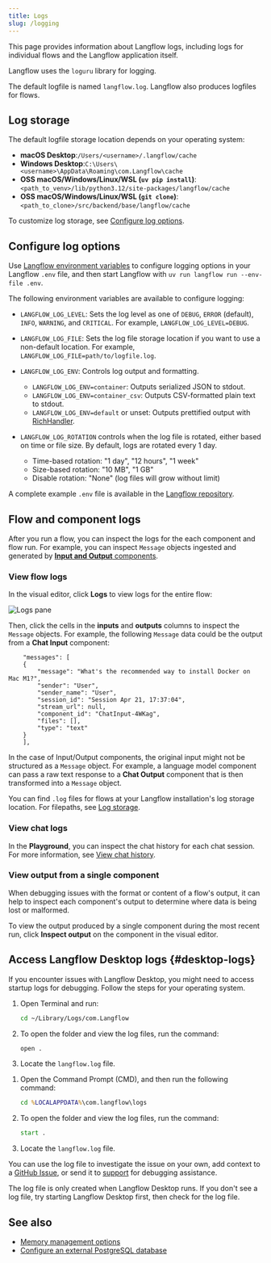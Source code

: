 ```yaml
---
title: Logs
slug: /logging
---
```



This page provides information about Langflow logs, including logs for individual flows and the Langflow application itself.

Langflow uses the `loguru` library for logging.

The default logfile is named `langflow.log`.
Langflow also produces logfiles for flows.

## Log storage

The default logfile storage location depends on your operating system:

- **macOS Desktop**:`/Users/<username>/.langflow/cache`
- **Windows Desktop**:`C:\Users\<username>\AppData\Roaming\com.Langflow\cache`
- **OSS macOS/Windows/Linux/WSL (`uv pip install`)**: `<path_to_venv>/lib/python3.12/site-packages/langflow/cache`
- **OSS macOS/Windows/Linux/WSL (`git clone`)**: `<path_to_clone>/src/backend/base/langflow/cache`

To customize log storage, see [Configure log options](#configure-log-options).

## Configure log options

Use [Langflow environment variables](/environment-variables) to configure logging options in your Langflow `.env` file, and then start Langflow with `uv run langflow run --env-file .env`.

The following environment variables are available to configure logging:

* `LANGFLOW_LOG_LEVEL`: Sets the log level as one of `DEBUG`, `ERROR` (default), `INFO`, `WARNING`, and `CRITICAL`. For example, `LANGFLOW_LOG_LEVEL=DEBUG`.

* `LANGFLOW_LOG_FILE`: Sets the log file storage location if you want to use a non-default location.
For example, `LANGFLOW_LOG_FILE=path/to/logfile.log`.

* `LANGFLOW_LOG_ENV`: Controls log output and formatting.

    * `LANGFLOW_LOG_ENV=container`: Outputs serialized JSON to stdout.
    * `LANGFLOW_LOG_ENV=container_csv`: Outputs CSV-formatted plain text to stdout.
    * `LANGFLOW_LOG_ENV=default` or unset: Outputs prettified output with [RichHandler](https://rich.readthedocs.io/en/stable/reference/logging.html).

* `LANGFLOW_LOG_ROTATION` controls when the log file is rotated, either based on time or file size. By default, logs are rotated every 1 day.

    * Time-based rotation: "1 day", "12 hours", "1 week"
    * Size-based rotation: "10 MB", "1 GB"
    * Disable rotation: "None" (log files will grow without limit)

A complete example `.env` file is available in the [Langflow repository](https://github.com/langflow-ai/langflow/blob/main/.env.example).

## Flow and component logs

After you run a flow, you can inspect the logs for the each component and flow run.
For example, you can inspect `Message` objects ingested and generated by [**Input and Output** components](/components-io).

### View flow logs

In the visual editor, click **Logs** to view logs for the entire flow:

![Logs pane](/img/logs.png)

Then, click the cells in the **inputs** and **outputs** columns to inspect the `Message` objects.
For example, the following `Message` data could be the output from a **Chat Input** component:

```text
    "messages": [
    {
        "message": "What's the recommended way to install Docker on Mac M1?",
        "sender": "User",
        "sender_name": "User",
        "session_id": "Session Apr 21, 17:37:04",
        "stream_url": null,
        "component_id": "ChatInput-4WKag",
        "files": [],
        "type": "text"
    }
    ],
```

In the case of Input/Output components, the original input might not be structured as a `Message` object.
For example, a language model component can pass a raw text response to a **Chat Output** component that is then transformed into a `Message` object.

You can find `.log` files for flows at your Langflow installation's log storage location.
For filepaths, see [Log storage](#log-storage).

### View chat logs

In the **Playground**, you can inspect the chat history for each chat session.
For more information, see [View chat history](/concepts-playground#view-chat-history).

### View output from a single component

When debugging issues with the format or content of a flow's output, it can help to inspect each component's output to determine where data is being lost or malformed.

To view the output produced by a single component during the most recent run, click <Icon name="TextSearch" aria-hidden="true"/> **Inspect output** on the component in the visual editor.

## Access Langflow Desktop logs {#desktop-logs}

If you encounter issues with Langflow Desktop, you might need to access startup logs for debugging.
Follow the steps for your operating system.

<Tabs>
<TabItem value="macos" label="macOS">

1. Open Terminal and run:
   ```bash
   cd ~/Library/Logs/com.Langflow
   ```

2. To open the folder and view the log files, run the command:
   ```bash
   open .
   ```

3. Locate the `langflow.log` file.
</TabItem>
<TabItem value="windows" label="Windows">

1. Open the Command Prompt (CMD), and then run the following command:
   ```cmd
   cd %LOCALAPPDATA%\com.langflow\logs
   ```

2. To open the folder and view the log files, run the command:
   ```cmd
   start .
   ```

3. Locate the `langflow.log` file.
</TabItem>
</Tabs>

You can use the log file to investigate the issue on your own, add context to a [GitHub Issue](/contributing-github-issues), or send it to [support](/luna-for-langflow) for debugging assistance.

The log file is only created when Langflow Desktop runs. If you don't see a log file, try starting Langflow Desktop first, then check for the log file.
## See also

* [Memory management options](/memory)
* [Configure an external PostgreSQL database](/configuration-custom-database)